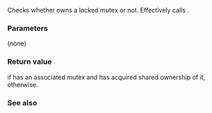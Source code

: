 {{cpp/thread/shared_lock/title|operator bool}}
{{cpp/thread/shared_lock/navbar}}
{{dcl begin}}
{{dcl|since=c++14|1=
explicit operator bool() const noexcept;
}}
{{dcl end}}

Checks whether {{c|*this}} owns a locked mutex or not. Effectively calls {{lc|owns_lock()}}.

===Parameters===
(none)

===Return value===
{{c|true}} if {{c|*this}} has an associated mutex and has acquired shared ownership of it, {{c|false}} otherwise.

===See also===
{{dsc begin}}
{{dsc inc|cpp/thread/shared_lock/dsc owns_lock}}
{{dsc end}}

{{langlinks|de|es|fr|it|ja|pt|ru|zh}}